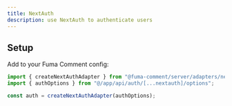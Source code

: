 ```yaml
---
title: NextAuth
description: use NextAuth to authenticate users
---
```


## Setup

Add to your Fuma Comment config:

```ts title="lib/comment.config.ts"
import { createNextAuthAdapter } from "@fuma-comment/server/adapters/next-auth";
import { authOptions } from "@/app/api/auth/[...nextauth]/options";

const auth = createNextAuthAdapter(authOptions);
```
